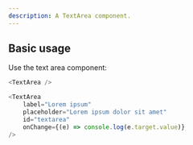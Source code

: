 ```yaml
---
description: A TextArea component.
---
```



## Basic usage

Use the text area component:

```js
<TextArea />
```

```js live
<TextArea
    label="Lorem ipsum"
    placeholder="Lorem ipsum dolor sit amet"
    id="textarea"
    onChange={(e) => console.log(e.target.value)}
/>
```
